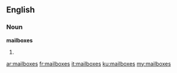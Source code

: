 ==English==
===Noun===
'''mailboxes'''
# {{plural of|[[mailbox]]}}

[[ar:mailboxes]]
[[fr:mailboxes]]
[[it:mailboxes]]
[[ku:mailboxes]]
[[my:mailboxes]]